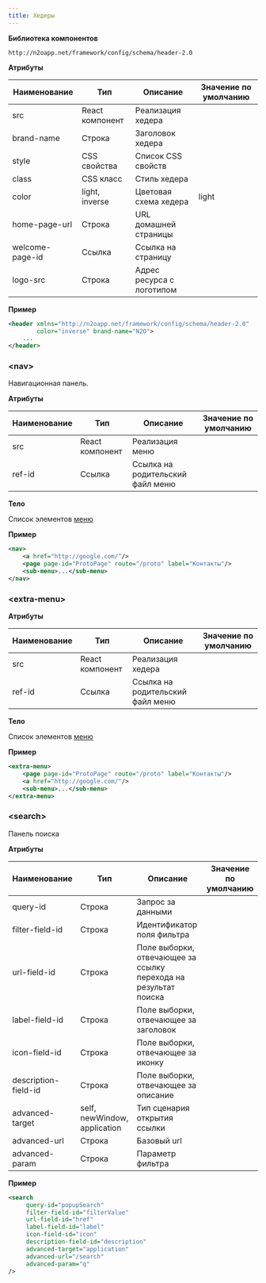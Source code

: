 ```yaml
---
title: Хедеры
---
```


**Библиотека компонентов**

```
http://n2oapp.net/framework/config/schema/header-2.0
```

**Атрибуты**

|Наименование   |Тип            |Описание                 |Значение по умолчанию|
|---------------|---------------|-------------------------|---------------------|
|src            |React компонент|Реализация хедера        |                     |
|brand-name     |Строка         |Заголовок хедера         |                     |
|style          |CSS свойства   |Список CSS свойств       |                     |
|class          |CSS класс      |Стиль хедера             |                     |
|color          |light, inverse |Цветовая схема хедера    |light                |
|home-page-url  |Строка         |URL домашней страницы    |                     |
|welcome-page-id|Ссылка         |Ссылка на страницу       |                     |
|logo-src       |Строка         |Адрес ресурса с логотипом|                     |

**Пример**

```xml
<header xmlns="http://n2oapp.net/framework/config/schema/header-2.0"
        color="inverse" brand-name="N2O">
    ...
</header>
```

### &lt;nav&gt;

Навигационная панель.

**Атрибуты**

|Наименование|Тип            |Описание                        |Значение по умолчанию|
|------------|---------------|--------------------------------|---------------------|
|src         |React компонент|Реализация меню                 |                     |
|ref-id      |Ссылка         |Ссылка на родительский файл меню|                     |

**Тело**

Список элементов [меню](#Menu)

**Пример**

```xml
<nav>
    <a href="http://google.com/"/>
    <page page-id="ProtoPage" route="/proto" label="Контакты"/>
    <sub-menu>...</sub-menu>
</nav>
```

### &lt;extra-menu&gt;

**Атрибуты**

|Наименование|Тип            |Описание                        |Значение по умолчанию|
|------------|---------------|--------------------------------|---------------------|
|src         |React компонент|Реализация хедера               |                     |
|ref-id      |Ссылка         |Ссылка на родительский файл меню|                     |

**Тело**

Список элементов [меню](#Menu)

**Пример**

```xml
<extra-menu>
    <page page-id="ProtoPage" route="/proto" label="Контакты"/>
    <a href="http://google.com/"/>
    <sub-menu>...</sub-menu>
</extra-menu>
```

### &lt;search&gt;

Панель поиска

**Атрибуты**

|Наименование        |Тип                         |Описание                                                       |Значение по умолчанию|
|--------------------|----------------------------|---------------------------------------------------------------|---------------------|
|query-id            |Строка                      |Запрос за данными                                              |                     |
|filter-field-id     |Строка                      |Идентификатор поля фильтра                                     |                     |
|url-field-id        |Строка                      |Поле выборки, отвечающее за ссылку перехода на результат поиска|                     |
|label-field-id      |Строка                      |Поле выборки, отвечающее за заголовок                          |                     |
|icon-field-id       |Строка                      |Поле выборки, отвечающее за иконку                             |                     |
|description-field-id|Строка                      |Поле выборки, отвечающее за описание                           |                     |
|advanced-target     |self, newWindow, application|Тип сценария открытия ссылки                                   |                     |
|advanced-url        |Строка                      |Базовый url                                                    |                     |
|advanced-param      |Строка                      |Параметр фильтра                                               |                     |

**Пример**

```xml
<search
     query-id="popupSearch"
     filter-field-id="filterValue"
     url-field-id="href"
     label-field-id="label"
     icon-field-id="icon"
     description-field-id="description"
     advanced-target="application"
     advanced-url="/search"
     advanced-param="q"
/>
```
